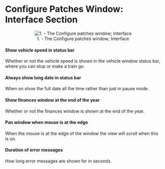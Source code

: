 =Configure Patches Window: Interface Section=
<center>[[File:en/Patches-interface.png|center|frame|1. - The Configure patches window; Interface]]</center>

====Show vehicle speed in status bar====
Whether or not the vehicle speed is shown in the vehicle window status bar, where you can stop or make a train go.

====Always show long date in status bar====
When on show the full date all the time rather than just in pause mode.

====Show finances window at the end of the year====
Whether or not the finances window is shown at the end of the year.

====Pan window when mouse is at the edge====
When the mouse is at the edge of the window the view will scroll when this is on.

====Duration of error messages====
How long error messages are shown for in seconds.